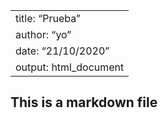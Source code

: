 ---
title: "Prueba"
author: "yo"
date: "21/10/2020"
output: html_document
--

## This is a markdown file